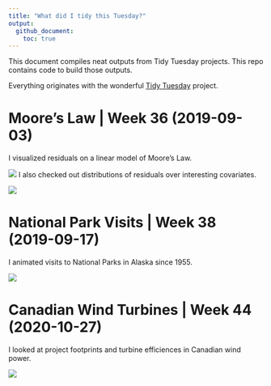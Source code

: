 ```yaml
---
title: "What did I tidy this Tuesday?"
output:
  github_document:
    toc: true
---
```


This document compiles neat outputs from Tidy Tuesday projects. This repo contains code to build those outputs.

Everything originates with the wonderful [Tidy Tuesday](https://github.com/rfordatascience/tidytuesday/blob/master/README.md) project. 

# Moore's Law | Week 36 (2019-09-03)

I visualized residuals on a linear model of Moore's Law.

![](moo/vis_reg.png)
I also checked out distributions of residuals over interesting covariates.

![](moo/vis_res.png)

# National Park Visits | Week 38 (2019-09-17)

I animated visits to National Parks in Alaska since 1955.

![](par/par_vis.gif)

# Canadian Wind Turbines | Week 44 (2020-10-27)

I looked at project footprints and turbine efficiences in Canadian wind power.

![](tur/vis_tur.png)